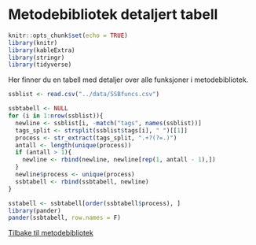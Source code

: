 # Metodebibliotek detaljert tabell
```r
knitr::opts_chunk$set(echo = TRUE)
library(knitr)
library(kableExtra)
library(stringr)
library(tidyverse)
```
Her finner du en tabell med detaljer over alle funksjoner i metodebibliotek.


```r

ssblist <- read.csv("../data/SSBfuncs.csv")

ssbtabell <- NULL
for (i in 1:nrow(ssblist)){
  newline <- ssblist[i, -match("tags", names(ssblist))]
  tags_split <- strsplit(ssblist$tags[i], " ")[[1]]
  process <- str_extract(tags_split, ".+?(?=.)")
  antall <- length(unique(process))
  if (antall > 1){
    newline <- rbind(newline, newline[rep(1, antall - 1),])
  }
  newline$process <- unique(process)
  ssbtabell <- rbind(ssbtabell, newline)
}

sstabell <- ssbtabell[order(ssbtabell$process), ]
library(pander)
pander(ssbtabell, row.names = F)

```

[Tilbake til metodebibliotek](../README.md)
